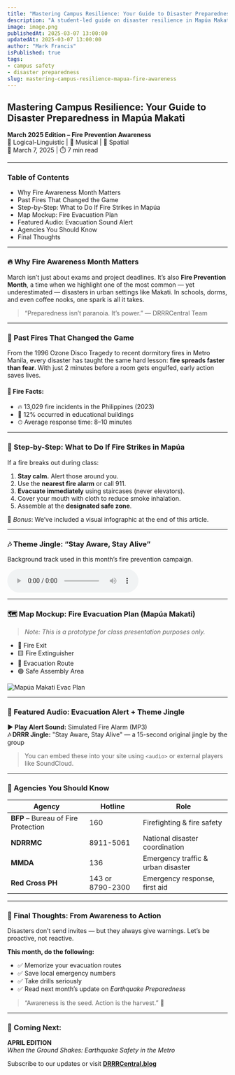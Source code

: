 ```yaml
---
title: "Mastering Campus Resilience: Your Guide to Disaster Preparedness in Mapúa Makati"
description: "A student-led guide on disaster resilience in Mapúa Makati, featuring fire safety tips, evacuation maps, original audio alerts, and monthly preparedness themes — combining logical insight, visual design, and musical creativity."
image: image.png
publishedAt: 2025-03-07 13:00:00
updatedAt: 2025-03-07 13:00:00
author: "Mark Francis"
isPublished: true
tags:
- campus safety
- disaster preparedness
slug: mastering-campus-resilience-mapua-fire-awareness
---
```


## Mastering Campus Resilience: Your Guide to Disaster Preparedness in Mapúa Makati

**March 2025 Edition – Fire Prevention Awareness**  
🧠 Logical-Linguistic | 🎵 Musical | 🧭 Spatial  
📅 March 7, 2025 | ⏱️ 7 min read  

---

### Table of Contents
- Why Fire Awareness Month Matters  
- Past Fires That Changed the Game  
- Step-by-Step: What to Do If Fire Strikes in Mapúa  
- Map Mockup: Fire Evacuation Plan  
- Featured Audio: Evacuation Sound Alert  
- Agencies You Should Know  
- Final Thoughts  
---

### 🔥 Why Fire Awareness Month Matters

March isn’t just about exams and project deadlines. It’s also **Fire Prevention Month**, a time when we highlight one of the most common — yet underestimated — disasters in urban settings like Makati. In schools, dorms, and even coffee nooks, one spark is all it takes.

> “Preparedness isn’t paranoia. It’s power.” — DRRRCentral Team

---

### 📖 Past Fires That Changed the Game

From the 1996 Ozone Disco Tragedy to recent dormitory fires in Metro Manila, every disaster has taught the same hard lesson: **fire spreads faster than fear**. With just 2 minutes before a room gets engulfed, early action saves lives.

#### 🔢 Fire Facts:
- 🔥 13,029 fire incidents in the Philippines (2023)  
- 🏫 12% occurred in educational buildings  
- ⏱ Average response time: 8–10 minutes  

---

### 🧯 Step-by-Step: What to Do If Fire Strikes in Mapúa

If a fire breaks out during class:

1. **Stay calm.** Alert those around you.  
2. Use the **nearest fire alarm** or call 911.  
3. **Evacuate immediately** using staircases (never elevators).  
4. Cover your mouth with cloth to reduce smoke inhalation.  
5. Assemble at the **designated safe zone**.

📝 *Bonus*: We’ve included a visual infographic at the end of this article.

---
### 🎶 Theme Jingle: “Stay Aware, Stay Alive”

Background track used in this month’s fire prevention campaign.

<audio controls loop>
  <source src="/sounds/drrr-theme.mp3" type="audio/mpeg" />
  Your browser does not support the audio element.
</audio>

---
### 🗺 Map Mockup: Fire Evacuation Plan (Mapúa Makati)

> *Note: This is a prototype for class presentation purposes only.*

- 🛑 Fire Exit  
- 🟨 Fire Extinguisher  
- 🧭 Evacuation Route  
- 🟢 Safe Assembly Area  

![Mapúa Makati Evac Plan](/assets/blog/mapua-evac-mockup.jpg)

---

### 🎵 Featured Audio: Evacuation Alert + Theme Jingle

**▶️ Play Alert Sound:** Simulated Fire Alarm (MP3)  
**🎶 DRRR Jingle:** "Stay Aware, Stay Alive" — a 15-second original jingle by the group

> You can embed these into your site using `<audio>` or external players like SoundCloud.

---

### 🏢 Agencies You Should Know

| Agency | Hotline | Role |
|--------|---------|------|
| **BFP** – Bureau of Fire Protection | 160 | Firefighting & fire safety |
| **NDRRMC** | 8911-5061 | National disaster coordination |
| **MMDA** | 136 | Emergency traffic & urban disaster |
| **Red Cross PH** | 143 or 8790-2300 | Emergency response, first aid |

---

### 🧠 Final Thoughts: From Awareness to Action

Disasters don’t send invites — but they always give warnings. Let’s be proactive, not reactive.

**This month, do the following:**
- ✅ Memorize your evacuation routes  
- ✅ Save local emergency numbers  
- ✅ Take drills seriously  
- ✅ Read next month’s update on *Earthquake Preparedness*

> “Awareness is the seed. Action is the harvest.” 🌱

---

### 📅 Coming Next:
**APRIL EDITION**  
_When the Ground Shakes: Earthquake Safety in the Metro_

Subscribe to our updates or visit **[DRRRCentral.blog](https://drrrcentral.blog)**